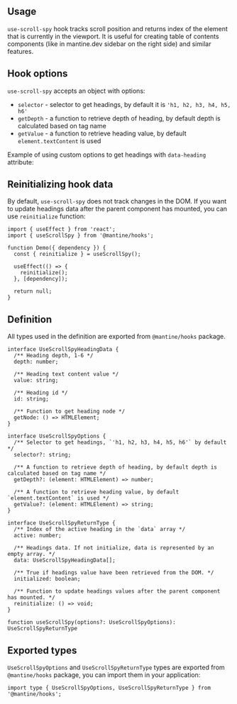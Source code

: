 

## Usage

`use-scroll-spy` hook tracks scroll position and returns index of the
element that is currently in the viewport. It is useful for creating
table of contents components (like in mantine.dev sidebar on the right side)
and similar features.

<Demo data={HooksDemos.useScrollSpyUsage} />

## Hook options

`use-scroll-spy` accepts an object with options:

- `selector` - selector to get headings, by default it is `'h1, h2, h3, h4, h5, h6'`
- `getDepth` - a function to retrieve depth of heading, by default depth is calculated based on tag name
- `getValue` - a function to retrieve heading value, by default `element.textContent` is used

Example of using custom options to get headings with `data-heading` attribute:

<Demo data={HooksDemos.useScrollSpySelector} />

## Reinitializing hook data

By default, `use-scroll-spy` does not track changes in the DOM. If you want
to update headings data after the parent component has mounted, you can use
`reinitialize` function:

```tsx
import { useEffect } from 'react';
import { useScrollSpy } from '@mantine/hooks';

function Demo({ dependency }) {
  const { reinitialize } = useScrollSpy();

  useEffect(() => {
    reinitialize();
  }, [dependency]);

  return null;
}
```

## Definition

All types used in the definition are exported from `@mantine/hooks` package.

```tsx
interface UseScrollSpyHeadingData {
  /** Heading depth, 1-6 */
  depth: number;

  /** Heading text content value */
  value: string;

  /** Heading id */
  id: string;

  /** Function to get heading node */
  getNode: () => HTMLElement;
}

interface UseScrollSpyOptions {
  /** Selector to get headings, `'h1, h2, h3, h4, h5, h6'` by default */
  selector?: string;

  /** A function to retrieve depth of heading, by default depth is calculated based on tag name */
  getDepth?: (element: HTMLElement) => number;

  /** A function to retrieve heading value, by default `element.textContent` is used */
  getValue?: (element: HTMLElement) => string;
}

interface UseScrollSpyReturnType {
  /** Index of the active heading in the `data` array */
  active: number;

  /** Headings data. If not initialize, data is represented by an empty array. */
  data: UseScrollSpyHeadingData[];

  /** True if headings value have been retrieved from the DOM. */
  initialized: boolean;

  /** Function to update headings values after the parent component has mounted. */
  reinitialize: () => void;
}

function useScrollSpy(options?: UseScrollSpyOptions): UseScrollSpyReturnType
```

## Exported types

`UseScrollSpyOptions` and `UseScrollSpyReturnType` types are exported from `@mantine/hooks` package,
you can import them in your application:

```tsx
import type { UseScrollSpyOptions, UseScrollSpyReturnType } from '@mantine/hooks';
```
